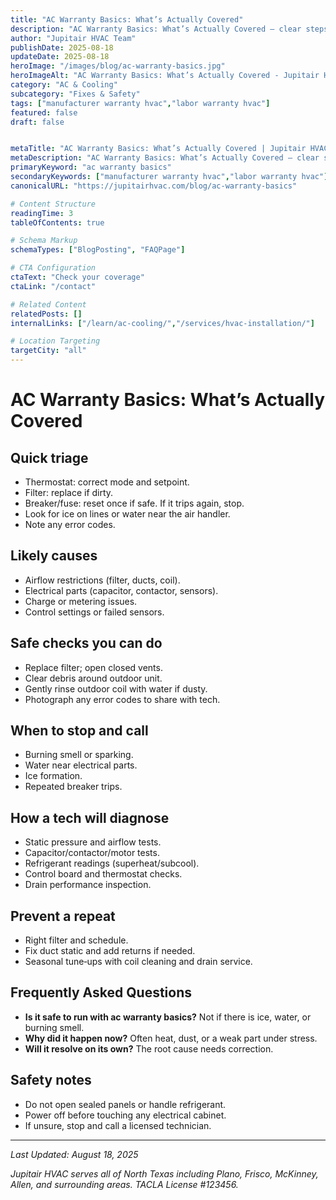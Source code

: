 ```yaml
---
title: "AC Warranty Basics: What’s Actually Covered"
description: "AC Warranty Basics: What’s Actually Covered — clear steps, practical detail, and when to call a pro in North Texas."
author: "Jupitair HVAC Team"
publishDate: 2025-08-18
updateDate: 2025-08-18
heroImage: "/images/blog/ac-warranty-basics.jpg"
heroImageAlt: "AC Warranty Basics: What’s Actually Covered - Jupitair HVAC"
category: "AC & Cooling"
subcategory: "Fixes & Safety"
tags: ["manufacturer warranty hvac","labor warranty hvac"]
featured: false
draft: false


metaTitle: "AC Warranty Basics: What’s Actually Covered | Jupitair HVAC"
metaDescription: "AC Warranty Basics: What’s Actually Covered — clear steps, practical detail, and when to call a pro in North Texas."
primaryKeyword: "ac warranty basics"
secondaryKeywords: ["manufacturer warranty hvac","labor warranty hvac"]
canonicalURL: "https://jupitairhvac.com/blog/ac-warranty-basics"

# Content Structure
readingTime: 3
tableOfContents: true

# Schema Markup
schemaTypes: ["BlogPosting", "FAQPage"]

# CTA Configuration
ctaText: "Check your coverage"
ctaLink: "/contact"

# Related Content
relatedPosts: []
internalLinks: ["/learn/ac-cooling/","/services/hvac-installation/"]

# Location Targeting
targetCity: "all"
---
```



# AC Warranty Basics: What’s Actually Covered




## Quick triage

- Thermostat: correct mode and setpoint.
- Filter: replace if dirty.
- Breaker/fuse: reset once if safe. If it trips again, stop.
- Look for ice on lines or water near the air handler.
- Note any error codes.



<BlogCTA variant="inline" />


## Likely causes

- Airflow restrictions (filter, ducts, coil).
- Electrical parts (capacitor, contactor, sensors).
- Charge or metering issues.
- Control settings or failed sensors.



## Safe checks you can do

- Replace filter; open closed vents.
- Clear debris around outdoor unit.
- Gently rinse outdoor coil with water if dusty.
- Photograph any error codes to share with tech.



## When to stop and call

- Burning smell or sparking.
- Water near electrical parts.
- Ice formation.
- Repeated breaker trips.



## How a tech will diagnose

- Static pressure and airflow tests.
- Capacitor/contactor/motor tests.
- Refrigerant readings (superheat/subcool).
- Control board and thermostat checks.
- Drain performance inspection.



## Prevent a repeat

- Right filter and schedule.
- Fix duct static and add returns if needed.
- Seasonal tune‑ups with coil cleaning and drain service.




## Frequently Asked Questions


- **Is it safe to run with ac warranty basics?** Not if there is ice, water, or burning smell.
- **Why did it happen now?** Often heat, dust, or a weak part under stress.
- **Will it resolve on its own?** The root cause needs correction.



## Safety notes

- Do not open sealed panels or handle refrigerant.
- Power off before touching any electrical cabinet.
- If unsure, stop and call a licensed technician.

---

<BlogCTA variant="end" title="Ready to Solve Your HVAC Issues?" description="Don't let HVAC problems disrupt your comfort. Our experienced technicians are here to help." />

*Last Updated: August 18, 2025*

*Jupitair HVAC serves all of North Texas including Plano, Frisco, McKinney, Allen, and surrounding areas. TACLA License #123456.*
